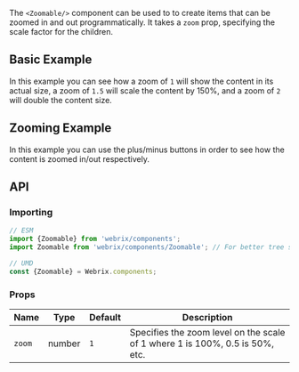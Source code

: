 
The `<Zoomable/>` component can be used to to create items that can be zoomed in and out programmatically.
It takes a `zoom` prop, specifying the scale factor for the children.

## Basic Example

<Example file='components/zoomable/BasicExample' height={300}/>

In this example you can see how a zoom of `1` will show the content in its actual size, a zoom of `1.5`
will scale the content by 150%, and a zoom of `2` will double the content size.

## Zooming Example

<Example file='components/zoomable/Zooming' height={300}/>

In this example you can use the plus/minus buttons in order to see how the content is zoomed in/out respectively.

## API

### Importing

```jsx
// ESM
import {Zoomable} from 'webrix/components';
import Zoomable from 'webrix/components/Zoomable'; // For better tree shaking

// UMD
const {Zoomable} = Webrix.components;
```

### Props

Name|Type|Default|Description
---|---|---|---
`zoom`|number|`1`|Specifies the zoom level on the scale of 1 where 1 is 100%, 0.5 is 50%, etc.